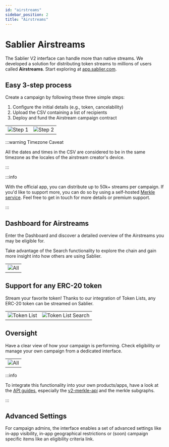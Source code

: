 ```yaml
---
id: "airstreams"
sidebar_position: 2
title: "Airstreams"
---
```


# Sablier Airstreams

The Sablier V2 interface can handle more than native streams. We developed a solution for distributing token streams to
millions of users called **Airstreams**. Start exploring at [app.sablier.com](https://app.sablier.com/airstreams/).

## Easy 3-step process

Create a campaign by following these three simple steps:

1. Configure the initial details (e.g., token, cancelability)
2. Upload the CSV containing a list of recipients
3. Deploy and fund the Airstream campaign contract

|                                              |                                                         |
| -------------------------------------------- | ------------------------------------------------------- |
| ![Step 1](/screenshots/airstream-create.png) | ![Step 2](/screenshots/airstream-create-recipients.png) |

:::warning Timezone Caveat

All the dates and times in the CSV are considered to be in the same timezone as the locales of the airstream creator's
device.

:::

:::info

With the official app, you can distribute up to 50k+ streams per campaign. If you'd like to support more, you can do so
by using a self-hosted [Merkle service](/api/merkle-api/intro). Feel free to get in touch for more details or premium
support.

:::

## Dashboard for Airstreams

Enter the Dashboard and discover a detailed overview of the Airstreams you may be eligible for.

Take advantage of the Search functionality to explore the chain and gain more insight into how others are using Sablier.

|                                              |
| -------------------------------------------- |
| ![All](/screenshots/airstream-dashboard.png) |

## Support for any ERC-20 token

Stream your favorite token! Thanks to our integration of Token Lists, any ERC-20 token can be streamed on Sablier.

|                                                |                                                         |
| ---------------------------------------------- | ------------------------------------------------------- |
| ![Token List](/screenshots/tokenlist-home.png) | ![Token List Search](/screenshots/tokenlist-search.png) |

## Oversight

Have a clear view of how your campaign is performing. Check eligibility or manage your own campaign from a dedicated
interface.

|                                            |
| ------------------------------------------ |
| ![All](/screenshots/airstream-profile.png) |

:::info

To integrate this functionality into your own products/apps, have a look at the [API guides](/api/overview), especially
the [v2-merkle-api](/api/merkle-api/intro) and the merkle subgraphs.

:::

## Advanced Settings

For campaign admins, the interface enables a set of advanced settings like in-app visibility, in-app geographical
restrictions or (soon) campaign specific items like an eligibility criteria link.
